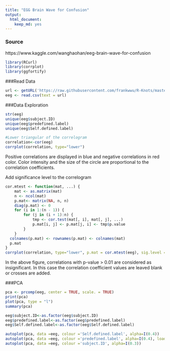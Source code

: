 ```yaml
---
title: "EGG Brain Wave for Confusion"
output: 
  html_document: 
    keep_md: yes
---
```


### Source

https://www.kaggle.com/wanghaohan/eeg-brain-wave-for-confusion

```r
library(RCurl)
library(corrplot)
library(ggfortify)
```

###Read Data

```r
url <- getURL('https://raw.githubusercontent.com/frankwwu/R-Knots/master/EEG%20Brain%20Wave%20for%20Confusion/EEG-data.csv')
eeg <- read.csv(text = url) 
```

###Data Exploration

```r
str(eeg)
unique(eeg$subject.ID)
unique(eeg$predefined.label)
unique(eeg$Self.defined.label)

#Lower triangular of the correlogram
correlation<-cor(eeg)
corrplot(correlation, type="lower")
```

Positive correlations are displayed in blue and negative correlations in red color. Color intensity and the size of the circle are proportional to the correlation coefficients.

Add significance level to the correlogram

```r
cor.mtest <- function(mat, ...) {
    mat <- as.matrix(mat)
    n <- ncol(mat)
    p.mat<- matrix(NA, n, n)
    diag(p.mat) <- 0
    for (i in 1:(n - 1)) {
        for (j in (i + 1):n) {
            tmp <- cor.test(mat[, i], mat[, j], ...)
            p.mat[i, j] <- p.mat[j, i] <- tmp$p.value
        }
    }
  colnames(p.mat) <- rownames(p.mat) <- colnames(mat)
  p.mat
}
corrplot(correlation, type="lower", p.mat = cor.mtest(eeg), sig.level = 0.01)
```

In the above figure, correlations with p-value > 0.01 are considered as insignificant. In this case the correlation coefficient values are leaved blank or crosses are added.

###PCA

```r
pca <- prcomp(eeg, center = TRUE, scale. = TRUE) 
print(pca)
plot(pca, type = "l")
summary(pca)

eeg$subject.ID<-as.factor(eeg$subject.ID)
eeg$predefined.label<-as.factor(eeg$predefined.label)
eeg$Self.defined.label<-as.factor(eeg$Self.defined.label)

autoplot(pca, data =eeg, colour ='Self.defined.label', alpha=I(0.4))
autoplot(pca, data =eeg, colour ='predefined.label', alpha=I(0.4), loadings = TRUE, loadings.label = TRUE, loadings.colour = 'blue4', loadings.label.colour = 'darkgreen')
autoplot(pca, data =eeg, colour ='subject.ID', alpha=I(0.3))
```

